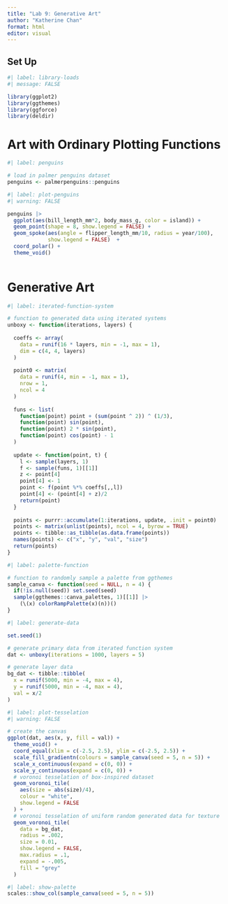 ```yaml
---
title: "Lab 9: Generative Art"
author: "Katherine Chan"
format: html
editor: visual
---
```


## Set Up

```r
#| label: library-loads
#| message: FALSE

library(ggplot2)
library(ggthemes)
library(ggforce)
library(deldir)
```

# Art with Ordinary Plotting Functions

```r
#| label: penguins

# load in palmer penguins dataset
penguins <- palmerpenguins::penguins
```

```r
#| label: plot-penguins
#| warning: FALSE

penguins |> 
  ggplot(aes(bill_length_mm*2, body_mass_g, color = island)) +
  geom_point(shape = 8, show.legend = FALSE) +
  geom_spoke(aes(angle = flipper_length_mm/10, radius = year/100), 
             show.legend = FALSE)  +
  coord_polar() + 
  theme_void() 
  
```

# Generative Art

```r
#| label: iterated-function-system

# function to generated data using iterated systems
unboxy <- function(iterations, layers) {
  
  coeffs <- array(
    data = runif(16 * layers, min = -1, max = 1), 
    dim = c(4, 4, layers)
  )
  
  point0 <- matrix(
    data = runif(4, min = -1, max = 1), 
    nrow = 1,
    ncol = 4
  )
  
  funs <- list(
    function(point) point + (sum(point ^ 2)) ^ (1/3),
    function(point) sin(point),
    function(point) 2 * sin(point),
    function(point) cos(point) - 1
  )
  
  update <- function(point, t) {
    l <- sample(layers, 1)
    f <- sample(funs, 1)[[1]]
    z <- point[4]
    point[4] <- 1
    point <- f(point %*% coeffs[,,l])
    point[4] <- (point[4] + z)/2
    return(point)
  }
  
  points <- purrr::accumulate(1:iterations, update, .init = point0)
  points <- matrix(unlist(points), ncol = 4, byrow = TRUE)
  points <- tibble::as_tibble(as.data.frame(points)) 
  names(points) <- c("x", "y", "val", "size")
  return(points)
}

```

```r
#| label: palette-function

# function to randomly sample a palette from ggthemes
sample_canva <- function(seed = NULL, n = 4) {
  if(!is.null(seed)) set.seed(seed)
  sample(ggthemes::canva_palettes, 1)[[1]] |>
    (\(x) colorRampPalette(x)(n))()  
}
```

```r
#| label: generate-data

set.seed(1)

# generate primary data from iterated function system
dat <- unboxy(iterations = 1000, layers = 5) 

# generate layer data
bg_dat <- tibble::tibble(
  x = runif(5000, min = -4, max = 4),
  y = runif(5000, min = -4, max = 4),
  val = x/2
)

```

```r
#| label: plot-tesselation
#| warning: FALSE

# create the canvas
ggplot(dat, aes(x, y, fill = val)) +
  theme_void() + 
  coord_equal(xlim = c(-2.5, 2.5), ylim = c(-2.5, 2.5)) + 
  scale_fill_gradientn(colours = sample_canva(seed = 5, n = 5)) + 
  scale_x_continuous(expand = c(0, 0)) +
  scale_y_continuous(expand = c(0, 0)) +
  # voronoi tesselation of box-inspired dataset
  geom_voronoi_tile(
    aes(size = abs(size)/4),
    colour = "white",
    show.legend = FALSE
  ) +
  # voronoi tesselation of uniform random generated data for texture
  geom_voronoi_tile(
    data = bg_dat,
    radius = .002,
    size = 0.01,
    show.legend = FALSE,
    max.radius = .1, 
    expand = -.005,
    fill = "grey"
  )
```


```r
#| label: show-palette
scales::show_col(sample_canva(seed = 5, n = 5))
```
